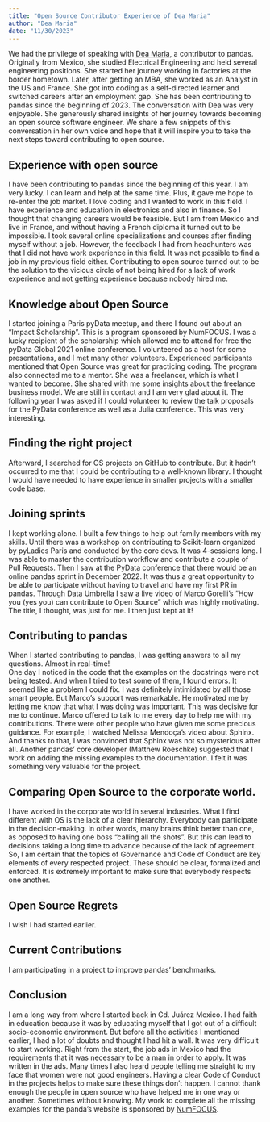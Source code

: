 ```yaml
---
title: "Open Source Contributor Experience of Dea Maria"
author: "Dea Maria"
date: "11/30/2023"
---
```

We had the privilege of speaking with [Dea Maria](https://www.linkedin.com/in/dea-mar%C3%ADa-l%C3%A9on-11a792/), a contributor to pandas. Originally from Mexico, she studied Electrical Engineering and held several engineering positions. She started her journey working in factories at the border hometown. Later, after getting an MBA, she worked as an Analyst in the US and France.
She got into coding as a self-directed learner and switched careers after an employment gap. She has been contributing to pandas since the beginning of 2023. 
The conversation with Dea was very enjoyable. She generously shared insights of her journey towards becoming an open source software engineer. We share a few snippets of this conversation in her own voice and hope that it will inspire you to take the next steps toward contributing to open source. 

## Experience with open source
I have been contributing to pandas since the beginning of this year. I am very lucky. I can learn and help at the same time. Plus, it gave me hope to re-enter the job market. 
I love coding and I wanted to work in this field. I have experience and education in electronics and also in finance. So I thought that changing careers would be feasible. But I am from Mexico and live in France, and without having a French diploma it turned out to be impossible.
I took several online specializations and courses after finding myself without a job. However, the feedback I had from headhunters was that I did not have work experience in this field. It was not possible to find a job in my previous field either.
Contributing to open source turned out to be the solution to the vicious circle of not being hired for a lack of work experience and not getting experience because nobody hired me.

## Knowledge about Open Source
I started joining a Paris pyData meetup, and there I found out about an “Impact Scholarship”. This is a program sponsored by NumFOCUS. I was a lucky recipient of the scholarship which allowed me to attend for free the pyData Global 2021 online conference. I volunteered as a host for some presentations, and I met many other volunteers. Experienced participants mentioned that Open Source was great for practicing coding.
The program also connected me to a mentor. She was a freelancer, which is what I wanted to become. She shared with me some insights about the freelance business model. We are still in contact and I am very glad about it. 
The following year I was asked if I could volunteer to review the talk proposals for the PyData conference as well as a Julia conference. This was very interesting.

## Finding the right project
Afterward, I searched for OS projects on GitHub to contribute. But it hadn’t occurred to me that I could be contributing to a well-known library. I thought I would have needed to have experience in smaller projects with a smaller code base.

## Joining sprints
I kept working alone. I built a few things to help out family members with my skills. Until there was a workshop on contributing to Scikit-learn organized by pyLadies Paris and conducted by the core devs. It was 4-sessions long. I was able to master the contribution workflow and contribute a couple of Pull Requests.
Then I saw at the PyData conference that there would be an online pandas sprint in December 2022. It was thus a great opportunity to be able to participate without having to travel and have my first PR in pandas. 
Through Data Umbrella I saw a live video of Marco Gorelli’s “How you (yes you) can contribute to Open Source” which was highly motivating. The title, I thought, was just for me. I then just kept at it!

## Contributing to pandas
When I started contributing to pandas, I was getting answers to all my questions. Almost in real-time!  
One day I noticed in the code that the examples on the docstrings were not being tested. And when I tried to test some of them, I found errors. It seemed like a problem I could fix. 
I was definitely intimidated by all those smart people. But Marco’s support was remarkable. He motivated me by letting me know that what I was doing was important. This was decisive for me to continue. Marco offered to talk to me every day to help me with my contributions.
There were other people who have given me some precious guidance. For example, I watched Melissa Mendoça’s video about Sphinx. And thanks to that, I was convinced that Sphinx was not so mysterious after all.
Another pandas’ core developer (Matthew Roeschke) suggested that I work on adding the missing examples to the documentation. I felt it was something very valuable for the project.

## Comparing Open Source to the corporate world. 
I have worked in the corporate world in several industries. What I find different with OS is the lack of a clear hierarchy. Everybody can participate in the decision-making. In other words, many brains think better than one, as opposed to having one boss “calling all the shots”. But this can lead to decisions taking a long time to advance because of the lack of agreement.
So, I am certain that the topics of Governance and Code of Conduct are key elements of every respected project. These should be clear, formalized and enforced. It is extremely important to make sure that everybody respects one another. 

## Open Source Regrets
I wish I had started earlier.

## Current Contributions
I am participating in a project to improve pandas' benchmarks.

## Conclusion 
I am a long way from where I started back in Cd. Juárez Mexico. I had faith in education because it was by educating myself that I got out of a difficult socio-economic environment. But before all the activities I mentioned earlier, I had a lot of doubts and thought I had hit a wall. 
It was very difficult to start working. Right from the start, the job ads in Mexico had the requirements that it was necessary to be a man in order to apply. It was written in the ads. Many times I also heard people telling me straight to my face that women were not good engineers. 
Having a clear Code of Conduct in the projects helps to make sure these things don’t happen. 
I cannot thank enough the people in open source who have helped me in one way or another. Sometimes without knowing. My work to complete all the missing examples for the panda’s website is sponsored by [NumFOCUS](https://numfocus.org/).




